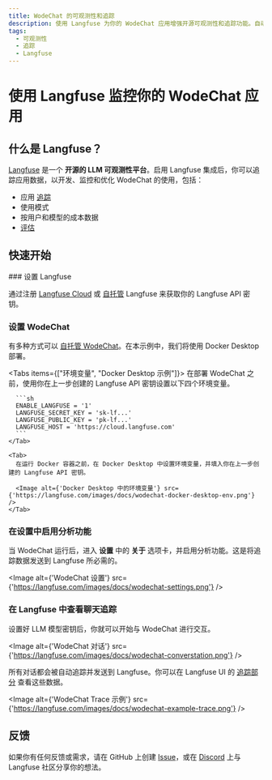 ```yaml
---
title: WodeChat 的可观测性和追踪
description: 使用 Langfuse 为你的 WodeChat 应用增强开源可观测性和追踪功能。自动捕获每个请求的详细追踪和指标，以优化和调试你的对话。
tags:
  - 可观测性
  - 追踪
  - Langfuse
---
```


# 使用 Langfuse 监控你的 WodeChat 应用

## 什么是 Langfuse？

[Langfuse](https://langfuse.com/) 是一个 **开源的 LLM 可观测性平台**。启用 Langfuse 集成后，你可以追踪应用数据，以开发、监控和优化 WodeChat 的使用，包括：

- 应用 [追踪](https://langfuse.com/docs/tracing)
- 使用模式
- 按用户和模型的成本数据
- [评估](https://langfuse.com/docs/scores/overview)

## 快速开始

<Steps>
  ### 设置 Langfuse

  通过注册 [Langfuse Cloud](https://cloud.langfuse.com) 或 [自托管](https://langfuse.com/docs/deployment/self-host) Langfuse 来获取你的 Langfuse API 密钥。

  ### 设置 WodeChat

  有多种方式可以 [自托管 WodeChat](https://lobehub.com/docs/self-hosting/start)。在本示例中，我们将使用 Docker Desktop 部署。

  <Tabs items={["环境变量", "Docker Desktop 示例"]}>
    <Tab>
      在部署 WodeChat 之前，使用你在上一步创建的 Langfuse API 密钥设置以下四个环境变量。

      ```sh
      ENABLE_LANGFUSE = '1'
      LANGFUSE_SECRET_KEY = 'sk-lf...'
      LANGFUSE_PUBLIC_KEY = 'pk-lf...'
      LANGFUSE_HOST = 'https://cloud.langfuse.com'
      ```
    </Tab>

    <Tab>
      在运行 Docker 容器之前，在 Docker Desktop 中设置环境变量，并填入你在上一步创建的 Langfuse API 密钥。

      <Image alt={'Docker Desktop 中的环境变量'} src={'https://langfuse.com/images/docs/wodechat-docker-desktop-env.png'} />
    </Tab>
  </Tabs>

  ### 在设置中启用分析功能

  当 WodeChat 运行后，进入 **设置** 中的 **关于** 选项卡，并启用分析功能。这是将追踪数据发送到 Langfuse 所必需的。

  <Image alt={'WodeChat 设置'} src={'https://langfuse.com/images/docs/wodechat-settings.png'} />

  ### 在 Langfuse 中查看聊天追踪

  设置好 LLM 模型密钥后，你就可以开始与 WodeChat 进行交互。

  <Image alt={'WodeChat 对话'} src={'https://langfuse.com/images/docs/wodechat-converstation.png'} />

  所有对话都会被自动追踪并发送到 Langfuse。你可以在 Langfuse UI 的 [追踪部分](https://langfuse.com/docs/tracing) 查看这些数据。

  <Image alt={'WodeChat Trace 示例'} src={'https://langfuse.com/images/docs/wodechat-example-trace.png'} />
</Steps>

## 反馈

如果你有任何反馈或需求，请在 GitHub 上创建 [Issue](https://langfuse.com/issue)，或在 [Discord](https://discord.langfuse.com/) 上与 Langfuse 社区分享你的想法。
